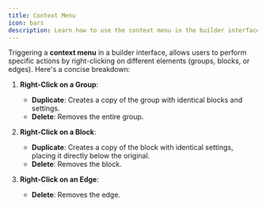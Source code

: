 ```yaml
---
title: Context Menu
icon: bars
description: Learn how to use the context menu in the builder interface to perform actions like duplicating or deleting elements.
---
```

Triggering a **context menu** in a builder interface, allows users to perform specific actions by right-clicking on different elements (groups, blocks, or edges). Here's a concise breakdown:

1. **Right-Click on a Group**:
   - **Duplicate**: Creates a copy of the group with identical blocks and settings.
   - **Delete**: Removes the entire group.

2. **Right-Click on a Block**:
   - **Duplicate**: Creates a copy of the block with identical settings, placing it directly below the original.
   - **Delete**: Removes the block.

3. **Right-Click on an Edge**:
   - **Delete**: Removes the edge.
